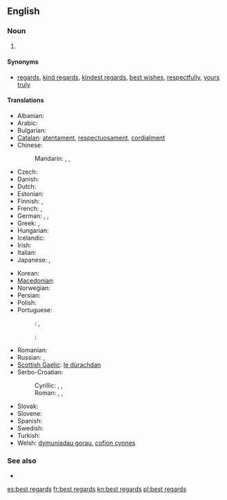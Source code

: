 ==English==
{{wikipedia|Valediction}}
===Noun===
{{en-noun|sg=[[best]] [[regards]]|?}}

# {{idiomatic}} {{non-gloss definition|Used as a [[polite]] closing of a [[letter]]}}

====Synonyms====
* [[regards]], [[kind regards]], [[kindest regards]], [[best wishes]], [[respectfully]], [[yours truly]]

====Translations====
{{trans-top|a polite closing of a letter}}
* Albanian: {{t-|sq|të fala|xs=Albanian}}
* Arabic: {{t-|ar|مع أطيب التحيات|tr=mā ʾaṭyab al-taḥyāt}}
* Bulgarian: {{t-|bg|с най-добри пожелания|tr= s naj-dóbri poželánija}}
* [[Catalan]]: [[atentament]], [[respectuosament]], [[cordialment]]
* Chinese:
*: Mandarin: {{t|zh|此致敬意|tr=cǐzhì jìngyì|sc=Hani}}, {{t|zh|此致敬禮|sc=Hani}}, {{t|zh|此致敬礼|tr=cǐzhì jìnglǐ|sc=Hani}}
* Czech: {{t-|cs|s upřímným pozdravem}}
* Danish: {{t-|da|med venlig hilsen}}
* Dutch: {{t-|nl|met vriendelijke groeten}}
* Estonian: {{t-|et|parimate tervitustega}}
* Finnish: {{t-|fi|parhain terveisin}}, {{t-|fi|ystävällisin terveisin}}
* French: {{t+|fr|cordialement}}, {{t+|fr|amicalement}}
* German: {{t-|de|mit freundlichen Grüßen}}, {{t-|de|mit besten Grüßen}}, {{t-|de|mit herzlichen Grüßen}}
* Greek: {{t-|el|με φιλικούς χαιρετισμούς|tr=me filikoús chairetismoús|sc=Grek}}, {{t-|el|καλοί σεβασμοί|tr=kaloí sevasmoí|sc=Grek}}
* Hungarian: {{t-|hu|szívélyes üdvözlettel}}
* Icelandic: {{t+|is|kær kveðja}}
* Irish: {{t-|ga|beir bua agus beannacht}}
* Italian: {{t+|it|distinti saluti}}
* Japanese: {{t-|ja|敬具|tr=けいぐ, keigu|sc=Jpan}}, {{t-|ja|宜しくお願い致します|tr=よろしくおねがいいたします, yoroshiku o-negai itashimasu|sc=Jpan}}
{{trans-mid}}
* Korean: {{t-|ko|안부 인사|tr=anbu insa|sc=Hang}}
* [[Macedonian]]: {{t-|mk|срдечни поздрави|tr=srdéčni pózdravi|sc=Cyrl}}
* Norwegian: {{t-|no|med vennlig hilsen}}
* Persian: {{t-|fa|با احترام|tr=bâ ehterâm|sc=fa-Arab}}
* Polish: {{t-|pl|załączam pozdrowienia}}
* Portuguese:
*: {{qualifier|Brazil}}: {{t-|pt|atenciosamente}}, {{t-|pt|cordialmente}}
*: {{qualifier|Portugal}}: {{t-|pt|com os melhores cumprimentos}}
* Romanian: {{t-|ro|toate cele bune}}
* Russian: {{t-|ru|с наилучшими пожеланиями|tr=s nailúčšimi poželánijami|sc=Cyrl}}, {{t-|ru|с уважением|tr=s uvažénijem|sc=Cyrl}}
* [[Scottish Gaelic]]: [[le dùrachdan]]
* Serbo-Croatian:
*: Cyrillic: {{t-|sh|с поштовањем}}, {{t-|sh|срдачни поздрави}}, {{t-|sh|уз срдачне поздраве}}
*: Roman: {{t-|sh|s poštovanjem}}, {{t-|sh|srdačni pozdravi}}, {{t-|sh|uz srdačne pozdrave}}
* Slovak: {{t-|sk|s úprimným pozdravom}}
* Slovene: {{t-|sl|lep pozdrav}}
* Spanish: {{t+|es|atentamente}}
* Swedish: {{t-|sv|med vänliga hälsningar}}
* Turkish: {{t-|tr|saygılarımla}}
* Welsh: [[dymuniadau gorau]], [[cofion cynnes]]
{{trans-bottom}}

===See also===
* {{l|mul|73}}

[[es:best regards]]
[[fr:best regards]]
[[kn:best regards]]
[[pl:best regards]]